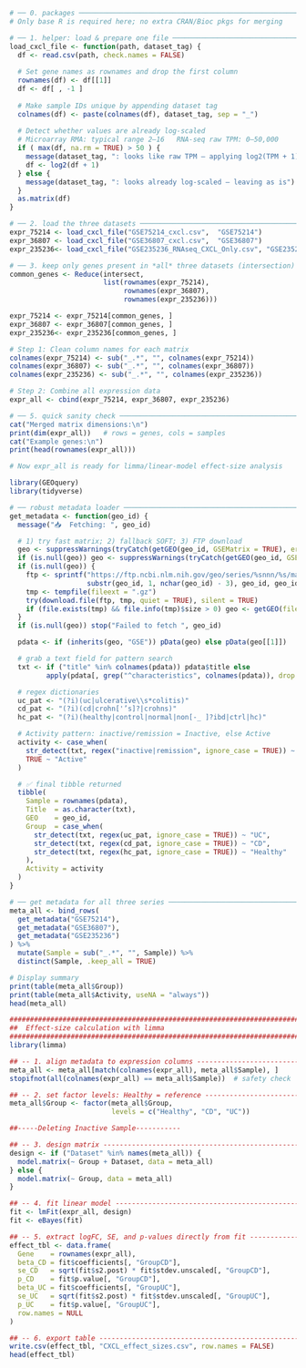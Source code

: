 ```{r}

# ── 0. packages ────────────────────────────────────────────────────────────
# Only base R is required here; no extra CRAN/Bioc pkgs for merging

# ── 1. helper: load & prepare one file ─────────────────────────────────────
load_cxcl_file <- function(path, dataset_tag) {
  df <- read.csv(path, check.names = FALSE)
  
  # Set gene names as rownames and drop the first column
  rownames(df) <- df[[1]]
  df <- df[ , -1 ]
  
  # Make sample IDs unique by appending dataset tag
  colnames(df) <- paste(colnames(df), dataset_tag, sep = "_")
  
  # Detect whether values are already log-scaled
  # Microarray RMA: typical range 2–16   RNA-seq raw TPM: 0–50,000
  if ( max(df, na.rm = TRUE) > 50 ) {
    message(dataset_tag, ": looks like raw TPM — applying log2(TPM + 1)")
    df <- log2(df + 1)
  } else {
    message(dataset_tag, ": looks already log-scaled — leaving as is")
  }
  as.matrix(df)
}

# ── 2. load the three datasets ─────────────────────────────────────────────
expr_75214 <- load_cxcl_file("GSE75214_cxcl.csv",  "GSE75214")
expr_36807 <- load_cxcl_file("GSE36807_cxcl.csv",  "GSE36807")
expr_235236<- load_cxcl_file("GSE235236_RNAseq_CXCL_Only.csv", "GSE235236")

# ── 3. keep only genes present in *all* three datasets (intersection) ─────
common_genes <- Reduce(intersect,
                       list(rownames(expr_75214),
                            rownames(expr_36807),
                            rownames(expr_235236)))

expr_75214 <- expr_75214[common_genes, ]
expr_36807 <- expr_36807[common_genes, ]
expr_235236<- expr_235236[common_genes, ]

# Step 1: Clean column names for each matrix
colnames(expr_75214) <- sub("_.*", "", colnames(expr_75214))
colnames(expr_36807) <- sub("_.*", "", colnames(expr_36807))
colnames(expr_235236) <- sub("_.*", "", colnames(expr_235236))

# Step 2: Combine all expression data
expr_all <- cbind(expr_75214, expr_36807, expr_235236)

# ── 5. quick sanity check ─────────────────────────────────────────────────
cat("Merged matrix dimensions:\n")
print(dim(expr_all))   # rows = genes, cols = samples
cat("Example genes:\n")
print(head(rownames(expr_all)))

# Now expr_all is ready for limma/linear-model effect-size analysis


```
```{r}
library(GEOquery)
library(tidyverse)

# ── robust metadata loader ────────────────────────────────────────────────
get_metadata <- function(geo_id) {
  message("📥  Fetching: ", geo_id)

  # 1) try fast matrix; 2) fallback SOFT; 3) FTP download
  geo <- suppressWarnings(tryCatch(getGEO(geo_id, GSEMatrix = TRUE), error = function(e) NULL))
  if (is.null(geo)) geo <- suppressWarnings(tryCatch(getGEO(geo_id, GSEMatrix = FALSE), error = function(e) NULL))
  if (is.null(geo)) {
    ftp <- sprintf("https://ftp.ncbi.nlm.nih.gov/geo/series/%snnn/%s/matrix/%s_series_matrix.txt.gz",
                   substr(geo_id, 1, nchar(geo_id) - 3), geo_id, geo_id)
    tmp <- tempfile(fileext = ".gz")
    try(download.file(ftp, tmp, quiet = TRUE), silent = TRUE)
    if (file.exists(tmp) && file.info(tmp)$size > 0) geo <- getGEO(filename = tmp)
  }
  if (is.null(geo)) stop("Failed to fetch ", geo_id)

  pdata <- if (inherits(geo, "GSE")) pData(geo) else pData(geo[[1]])

  # grab a text field for pattern search
  txt <- if ("title" %in% colnames(pdata)) pdata$title else
         apply(pdata[, grep("^characteristics", colnames(pdata)), drop = FALSE], 1, paste, collapse = " ; ")

  # regex dictionaries
  uc_pat <- "(?i)(uc|ulcerative\\s*colitis)"
  cd_pat <- "(?i)(cd|crohn['’s]?|crohns)"
  hc_pat <- "(?i)(healthy|control|normal|non[-_ ]?ibd|ctrl|hc)"

  # Activity pattern: inactive/remission = Inactive, else Active
  activity <- case_when(
    str_detect(txt, regex("inactive|remission", ignore_case = TRUE)) ~ "Inactive",
    TRUE ~ "Active"
  )

  # ✅ final tibble returned
  tibble(
    Sample = rownames(pdata),
    Title  = as.character(txt),
    GEO    = geo_id,
    Group  = case_when(
      str_detect(txt, regex(uc_pat, ignore_case = TRUE)) ~ "UC",
      str_detect(txt, regex(cd_pat, ignore_case = TRUE)) ~ "CD",
      str_detect(txt, regex(hc_pat, ignore_case = TRUE)) ~ "Healthy"
    ),
    Activity = activity
  )
}

# ── get metadata for all three series ─────────────────────────────────────
meta_all <- bind_rows(
  get_metadata("GSE75214"),
  get_metadata("GSE36807"),
  get_metadata("GSE235236")
) %>%
  mutate(Sample = sub("_.*", "", Sample)) %>%
  distinct(Sample, .keep_all = TRUE)

# Display summary
print(table(meta_all$Group))
print(table(meta_all$Activity, useNA = "always"))
head(meta_all)


```

```{r}

############################################################################
##  Effect-size calculation with limma
############################################################################
library(limma)

## -- 1. align metadata to expression columns ------------------------------
meta_all <- meta_all[match(colnames(expr_all), meta_all$Sample), ]
stopifnot(all(colnames(expr_all) == meta_all$Sample))  # safety check

## -- 2. set factor levels: Healthy = reference ----------------------------
meta_all$Group <- factor(meta_all$Group,
                         levels = c("Healthy", "CD", "UC"))

##-----Deleting Inactive Sample-----------

## -- 3. design matrix -----------------------------------------------------
design <- if ("Dataset" %in% names(meta_all)) {
  model.matrix(~ Group + Dataset, data = meta_all)
} else {
  model.matrix(~ Group, data = meta_all)
}

## -- 4. fit linear model --------------------------------------------------
fit <- lmFit(expr_all, design)
fit <- eBayes(fit)

## -- 5. extract logFC, SE, and p-values directly from fit -----------------
effect_tbl <- data.frame(
  Gene    = rownames(expr_all),
  beta_CD = fit$coefficients[, "GroupCD"],
  se_CD   = sqrt(fit$s2.post) * fit$stdev.unscaled[, "GroupCD"],
  p_CD    = fit$p.value[, "GroupCD"],
  beta_UC = fit$coefficients[, "GroupUC"],
  se_UC   = sqrt(fit$s2.post) * fit$stdev.unscaled[, "GroupUC"],
  p_UC    = fit$p.value[, "GroupUC"],
  row.names = NULL
)

## -- 6. export table ------------------------------------------------------
write.csv(effect_tbl, "CXCL_effect_sizes.csv", row.names = FALSE)
head(effect_tbl)

```

